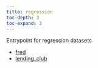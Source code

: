 ```yaml
---
title: regression
toc-depth: 3
toc-expand: 3
---
```


Entrypoint for regression datasets








- [fred](regression/fred.qmd)
- [lending_club](regression/lending_club.qmd)

